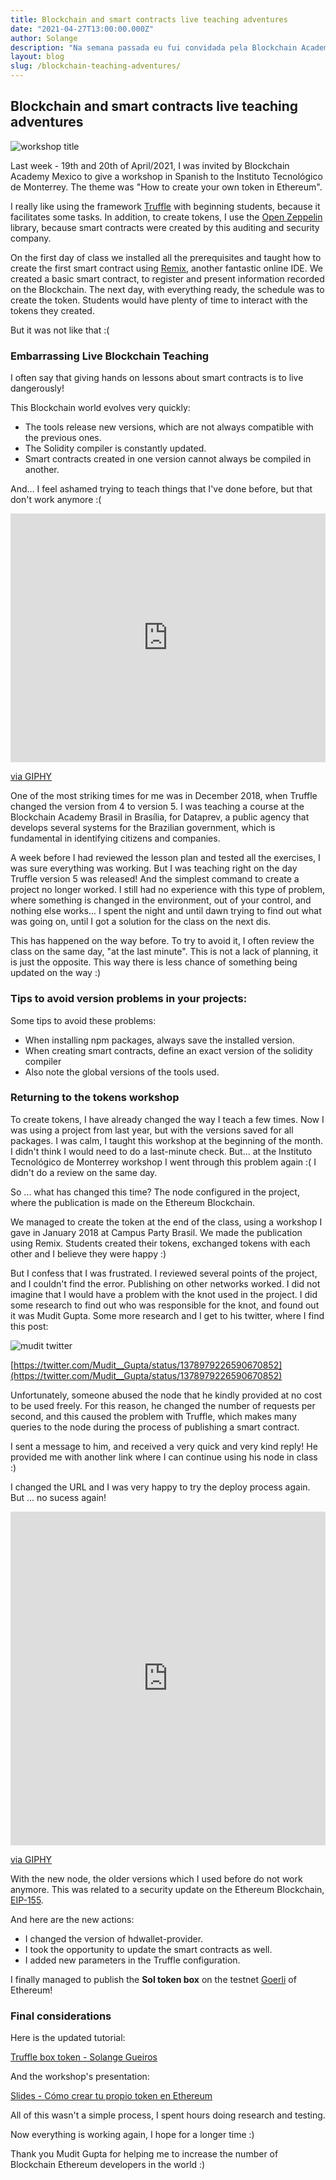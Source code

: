 ```yaml
---
title: Blockchain and smart contracts live teaching adventures
date: "2021-04-27T13:00:00.000Z"
author: Solange
description: "Na semana passada eu fui convidada pela Blockchain Academy Mexico para dar um workshop para o Instituto Tecnológico de Monterrey. Era para ensinar smart contracs, com o título Como criar seu proprio token no Blockchain Ethereum"
layout: blog
slug: /blockchain-teaching-adventures/
---
```


## Blockchain and smart contracts live teaching adventures

![workshop title](./images/blockchain-adventures-01.png)

Last week - 19th and 20th of April/2021, I was invited by Blockchain Academy Mexico to give a workshop in Spanish to the Instituto Tecnológico de Monterrey.
The theme was "How to create your own token in Ethereum".

I really like using the framework [Truffle](https://www.trufflesuite.com/truffle) with beginning students, because it facilitates some tasks.
In addition, to create tokens, I use the [Open Zeppelin](https://openzeppelin.com/contracts/) library, 
because smart contracts were created by this auditing and security company.

On the first day of class we installed all the prerequisites and taught how to create the first smart contract using [Remix](https://remix.ethereum.org/), another fantastic online IDE.
We created a basic smart contract, to register and present information recorded on the Blockchain.
The next day, with everything ready, the schedule was to create the token.
Students would have plenty of time to interact with the tokens they created.

But it was not like that :(

### Embarrassing Live Blockchain Teaching

I often say that giving hands on lessons about smart contracts is to live dangerously!

This Blockchain world evolves very quickly:

- The tools release new versions, which are not always compatible with the previous ones.
- The Solidity compiler is constantly updated.
- Smart contracts created in one version cannot always be compiled in another.

And… I feel ashamed trying to teach things that I've done before, but that don't work anymore :(

<div style="width:100%;height:0;padding-bottom:79%;position:relative;"><iframe src="https://giphy.com/embed/eP1fobjusSbu" width="100%" height="100%" style="position:absolute" frameBorder="0" class="giphy-embed" allowFullScreen></iframe></div><p><a href="https://giphy.com/gifs/shame-for-box-of-eP1fobjusSbu">via GIPHY</a></p>

One of the most striking times for me was in December 2018, when Truffle changed the version from 4 to version 5.
I was teaching a course at the Blockchain Academy Brasil in Brasília, for Dataprev, 
a public agency that develops several systems for the Brazilian government, which is fundamental in identifying citizens and companies.

A week before I had reviewed the lesson plan and tested all the exercises, I was sure everything was working.
But I was teaching right on the day Truffle version 5 was released!
And the simplest command to create a project no longer worked.
I still had no experience with this type of problem, where something is changed in the environment, out of your control, and nothing else works...
I spent the night and until dawn trying to find out what was going on, until I got a solution for the class on the next dis.

This has happened on the way before.
To try to avoid it, I often review the class on the same day, "at the last minute".
This is not a lack of planning, it is just the opposite.
This way there is less chance of something being updated on the way :)

### Tips to avoid version problems in your projects:

Some tips to avoid these problems:

- When installing npm packages, always save the installed version.
- When creating smart contracts, define an exact version of the solidity compiler
- Also note the global versions of the tools used.

### Returning to the tokens workshop

To create tokens, I have already changed the way I teach a few times.
Now I was using a project from last year, but with the versions saved for all packages.
I was calm, I taught this workshop at the beginning of the month.
I didn't think I would need to do a last-minute check.
But… at the Instituto Tecnológico de Monterrey workshop I went through this problem again :(
I didn't do a review on the same day.

So ... what has changed this time?
The node configured in the project, where the publication is made on the Ethereum Blockchain.

We managed to create the token at the end of the class, using a workshop I gave in January 2018 at Campus Party Brasil.
We made the publication using Remix.
Students created their tokens, exchanged tokens with each other and I believe they were happy :)

But I confess that I was frustrated.
I reviewed several points of the project, and I couldn't find the error.
Publishing on other networks worked.
I did not imagine that I would have a problem with the knot used in the project.
I did some research to find out who was responsible for the knot, and found out it was Mudit Gupta.
Some more research and I get to his twitter, where I find this post:

![mudit twitter](./images/blockchain-adventures-02.png)

[https://twitter.com/Mudit__Gupta/status/1378979226590670852](https://twitter.com/Mudit__Gupta/status/1378979226590670852)

Unfortunately, someone abused the node that he kindly provided at no cost to be used freely.
For this reason, he changed the number of requests per second, and this caused the problem with Truffle,
which makes many queries to the node during the process of publishing a smart contract.

I sent a message to him, and received a very quick and very kind reply!
He provided me with another link where I can continue using his node in class :)

I changed the URL and I was very happy to try the deploy process again.
But ... no sucess again!

<div style="width:100%;height:0;padding-bottom:106%;position:relative;"><iframe src="https://giphy.com/embed/10ECejNtM1GyRy" width="100%" height="100%" style="position:absolute" frameBorder="0" class="giphy-embed" allowFullScreen></iframe></div><p><a href="https://giphy.com/gifs/dog-angry-doge-10ECejNtM1GyRy">via GIPHY</a></p>

With the new node, the older versions which I used before do not work anymore.
This was related to a security update on the Ethereum Blockchain, [EIP-155](https://eips.ethereum.org/EIPS/eip-155).

And here are the new actions:

- I changed the version of hdwallet-provider.
- I took the opportunity to update the smart contracts as well.
- I added new parameters in the Truffle configuration.

I finally managed to publish the **Sol token box** on the testnet [Goerli](https://goerli.net/) of Ethereum!

### Final considerations

Here is the updated tutorial:

[Truffle box token - Solange Gueiros](https://ethereum.solange.dev/#/en/truffle/box-token)

And the workshop's presentation:

[Slides - Cómo crear tu propio token en Ethereum](https://docs.google.com/presentation/d/e/2PACX-1vRaqIvcCV5BuF3qB8JfC5EEUgkYApmZVii7urnxTchF2KPJVQvQetFVhPIQJgrMrTCrPXM2hKVBVNaj/pub?start=false&loop=false&delayms=3000) 

All of this wasn't a simple process, I spent hours doing research and testing.

Now everything is working again, I hope for a longer time :)

Thank you Mudit Gupta for helping me to increase the number of Blockchain Ethereum developers in the world :)
